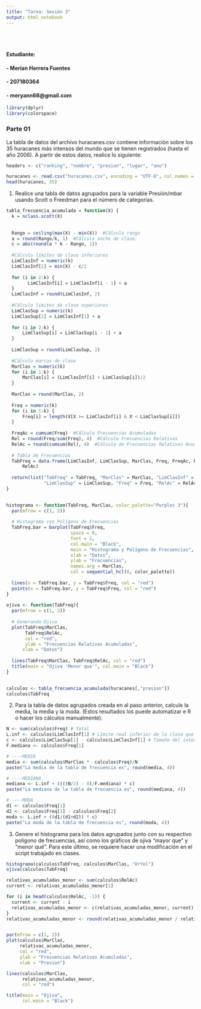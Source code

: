 ```yaml
---
title: "Tarea: Sesión 3"
output: html_notebook
---
```

<br><br>

#### Estudiante:
#### - Merian Herrera Fuentes
#### - 207180364
#### - meryann68@gmail.com

```r
library(dplyr)
library(colorspace)
```



### Parte 01

La tabla de datos del archivo huracanes.csv contiene información sobre los 35 huracanes
más intensos del mundo que se tienen registrados (hasta el año 2006). A partir de estos
datos, realice lo siguiente: <br>

```r
headers <- c("ranking", "nombre", "presion", "lugar", "ano")

huracanes <- read.csv("huracanes.csv", encoding = "UTF-8", col.names = headers, sep = ";")
head(huracanes, 35)
```

1. Realice una tabla de datos agrupados para la variable Presión/mbar usando Scott o
Freedman para el número de categorías.<br>

```r
tabla_frecuencia_acumulada = function(X) {
  k = nclass.scott(X)
    
    
  Rango = ceiling(max(X) - min(X))  #Cálculo rango
  a = round(Rango/k, 1)  #Cálculo ancho de clase.
  c = abs(round(a * k - Rango, 1))
    
  #Cálculo límites de clase inferiores
  LimClasInf = numeric(k)  
  LimClasInf[1] = min(X) - c/2
  
  for (i in 2:k) {
        LimClasInf[i] = LimClasInf[i - 1] + a
  }
  LimClasInf = round(LimClasInf, 2)
  
  #Cálculo limites de clase superiores
  LimClasSup = numeric(k)  
  LimClasSup[1] = LimClasInf[1] + a
  
  for (i in 2:k) {
      LimClasSup[i] = LimClasSup[i - 1] + a
  }
  
  LimClasSup = round(LimClasSup, 2)
  
  #Cálculo marcas de clase
  MarClas = numeric(k)  
  for (i in 1:k) {
      MarClas[i] = (LimClasInf[i] + LimClasSup[i])/2
  }
  
  MarClas = round(MarClas, 2)
  
  Freq = numeric(k)
  for (i in 1:k) {
      Freq[i] = length(X[X >= LimClasInf[i] & X < LimClasSup[i]])
  }
  
  FreqAc = cumsum(Freq)  #Cálculo Frecuencias Acumuladas
  Rel = round(Freq/sum(Freq), 4)  #Cálculo Frecuencias Relativas
  RelAc = round(cumsum(Rel), 4)  #Cálculo de Frecuencias Relativas Acumuladas 
  
  # Tabla de Frecuencias
  TabFreq = data.frame(LimClasInf, LimClasSup, MarClas, Freq, FreqAc, Rel, 
      RelAc)
  
  return(list("TabFreq" = TabFreq, "MarClas" = MarClas, "LimClasInf" = LimClasInf, 
              "LimClasSup" = LimClasSup, "Freq" = Freq, "RelAc" = RelAc))
}
  
```


```r
histograma <- function(TabFreq, MarClas, color_palette="Purples 3"){
  par(mfrow = c(1, 2))
  
  # Histograma con Polígono de Frecuencias
  TabFreq.bar = barplot(TabFreq$Freq, 
                        space = 0, 
                        font = 2, 
                        col.main = "Black",
                        main = "Histograma y Polígono de Frecuencias", 
                        xlab = "Datos", 
                        ylab = "Frecuencias", 
                        names.arg = MarClas, 
                        col = sequential_hcl(6, color_palette))
  
  lines(x = TabFreq.bar, y = TabFreq$Freq, col = "red")
  points(x = TabFreq.bar, y = TabFreq$Freq, col = "red")
}
  
ojiva <- function(TabFreq){
  par(mfrow = c(1, 2))
  
  # Generando Ojiva
  plot(TabFreq$MarClas, 
       TabFreq$RelAc, 
       col = "red", 
       ylab = "Frecuencias Relativas Acumuladas", 
      xlab = "Datos")
  
  lines(TabFreq$MarClas, TabFreq$RelAc, col = "red")
  title(main = "Ojiva 'Menor que'", col.main = "Black")
}
  
```



```r
calculos <- tabla_frecuencia_acumulada(huracanes[,"presion"])
calculos$TabFreq
```

2. Para la tabla de datos agrupados creada en al paso anterior, calcule la media, la
media y la moda. (Estos resultados los puede automatizar e R o hacer los cálculos
manualmente).<br>

```r
N <- sum(calculos$Freq) # Total
L.inf <- calculos$LimClasInf[1] # Límite real inferior de la clase que contiene a la mediana.
c <- calculos$LimClasSup[1] - calculos$LimClasInf[1] # Tamaño del intervalo que tiene a la mediana
F.mediana <- calculos$Freq[1]

# ----MEDIA
media <- sum(calculos$MarClas *  calculos$Freq)/N
paste("La media de la tabla de frecuencia es", round(media, 4))

# ----MEDIANA
mediana <- L.inf + ((((N/2) - 0)/F.mediana) * c)
paste("La mediana de la tabla de frecuencia es", round(mediana, 4))

# ----MODA
d1 <- calculos$Freq[1]
d2 <- calculos$Freq[1] - calculos$Freq[2]
moda <- L.inf + ((d1/(d1+d2)) * c)
paste("La moda de la tabla de frecuencia es", round(moda, 4))
```


3. Genere el histograma para los datos agrupados junto con su respectivo polígono de
frecuencias, así como los gráficos de ojiva “mayor que” y “menor qué”. Para este
último, se requiere hacer una modificación en el script trabajado en clases.<br>

```r
histograma(calculos$TabFreq, calculos$MarClas, "OrYel")
ojiva(calculos$TabFreq)
```

```r

relativas_acumuladas_menor <- sum(calculos$RelAc)
current <- relativas_acumuladas_menor[1]

for (i in head(calculos$RelAc, -1)) {
  current <- current - i
  relativas_acumuladas_menor <- c(relativas_acumuladas_menor, current)
}
relativas_acumuladas_menor <- round(relativas_acumuladas_menor / relativas_acumuladas_menor[1], 4)


par(mfrow = c(1, 2))
plot(calculos$MarClas, 
     relativas_acumuladas_menor, 
     col = "red", 
     ylab = "Frecuencias Relativas Acumuladas", 
     xlab = "Presion")

lines(calculos$MarClas, 
      relativas_acumuladas_menor, 
      col = "red")

title(main = "Ojiva", 
      col.main = "Black")

```


